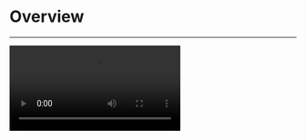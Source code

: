 
# Overview

- - -


<Video src="https://www.youtube.com/embed/yt3NkjIBoMA"/>



## What is the Live Streaming Kit?

<LiveStreamingKitOverviewBasicDescription/>

## When do you need the Live Streaming Kit

<LiveStreamingKitOverviewWhendoyouneed/>


## Embedded features

<LiveSreamingKitOverviewFeatures/>

- PK battles
- Voice changing & Reverb
- Basic face beautification
- Screen sharing


## Recommended resources

<CardGroup cols={2}>
  <Card title="QUICK START (basic live)" href="/live-streaming-kit-flutter/quick-start/quick-start">
  To implement a basic live stream swiftly, follow the steps.
</Card>
<Card title="QUICK START (with co-hosting)" href="/live-streaming-kit-flutter/quick-start/quick-start-(with-cohosting)">
  To implement a live stream with co-hosting, follow the steps.
</Card>
<Card title="Sample Code" href="https://github.com/ZEGOCLOUD/zego_uikit_prebuilt_live_streaming_example_flutter" target="_blank">
  Click here to get the complete sample code.
</Card>
</CardGroup>


## Change log

<Accordion title="Click here to know more" defaultOpen="false">
#### Version 2.2.0
Release date: 2023.02.28

**New features**:
1. Added `screenSharingController` in `ZegoUIKitPrebuiltLiveStreaming`, use this to customize the button that is used to invoke the full-screen mode interface.

#### Version 2.1.0
Release date: 2023.02.21

**New features**:
1. [PK battles](/live-streaming-kit-flutter/enhance-the-livestream/pk-battles). 
2. Added `onLiveStreamingStateUpdate` in `ZegoUIKitPrebuiltLiveStreamingConfig`, use this to monitor the state of the live stream.

#### Version 2.0.0
Release date: 2023.02.07

**API changes**:

- Modified:

    Before: `Stream<List<ZegoSignalingInRoomTextMessage>> getInRoomTextMessageStream()`

    After: `Stream<ZegoSignalingPluginInRoomTextMessageReceivedEvent> getInRoomTextMessageReceivedEventStream()`

> You can still get the `List<ZegoSignalingInRoomTextMessage>` parameter from the new interface's class member `ZegoSignalingPluginInRoomTextMessageReceivedEvent.messages`.

</Accordion>
